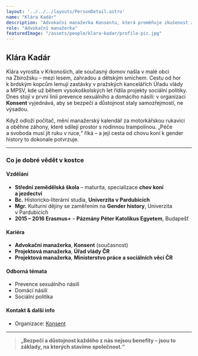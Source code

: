 ```yaml
---
layout: '../../../layouts/PersonDetail.astro'
name: "Klára Kadár"
description: "Advokační manažerka Konsentu, která proměňuje zkušenost ze státní správy v práci pro bezpečí a důstojnost všech."
role: "Advokační manažerka"
featuredImage: "/assets/people/klara-kadar/profile-pic.jpg"
---
```


## Klára Kadár

Klára vyrostla v Krkonoších, ale současný domov našla v malé obci na Zbirožsku – mezi lesem, zahradou a dětským smíchem. Cestu od hor k brdským kopcům lemují zastávky v pražských kancelářích Úřadu vlády a MPSV, kde už během vysokoškolských let řídila projekty sociální politiky. Dnes stojí v první linii prevence sexuálního a domácího násilí: v organizaci **Konsent** vyjednává, aby se bezpečí a důstojnost staly samozřejmostí, ne výsadou.

Když odloží počítač, mění manažerský kalendář za motorkářskou rukavici a oběhne záhony, které sdílejí prostor s rodinnou trampolínou. „Péče a svoboda musí jít ruku v ruce,“ říká – a její cesta od chovu koní k gender history to dokonale potvrzuje.

---

### Co je dobré vědět v kostce

#### Vzdělání

- **Střední zemědělská škola** – maturita, specializace **chov koní a jezdectví**
- **Bc.** Historicko‑literární studia, **Univerzita v Pardubicích**
- **Mgr.** Kulturní dějiny se zaměřením na **Gender history**, Univerzita v Pardubicích
- **2015 – 2016 Erasmus+** – **Pázmány Péter Katolikus Egyetem**, Budapešť

#### Kariéra

- **Advokační manažerka**, **Konsent** (současnost)
- **Projektová manažerka**, **Úřad vlády ČR**
- **Projektová manažerka**, **Ministerstvo práce a sociálních věcí ČR**

#### Odborná témata

- Prevence sexuálního násilí
- Domácí násilí
- Sociální politika

#### Kontakt & další info

- Organizace: [Konsent](https://www.konsent.cz)

---

> **„Bezpečí a důstojnost každého z nás nejsou benefity – jsou to základy, na kterých stavíme společnost.“**
